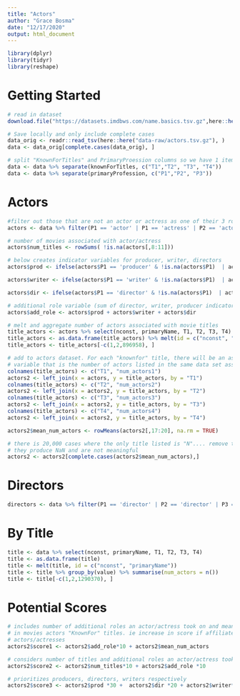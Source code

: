 ```yaml
---
title: "Actors"
author: "Grace Bosma"
date: "12/17/2020"
output: html_document
---
```

```r
library(dplyr)
library(tidyr)
library(reshape)
```

# Getting Started 
```r
# read in dataset 
download.file("https://datasets.imdbws.com/name.basics.tsv.gz",here::here("data-raw/actors.tsv.gz"))

# Save locally and only include complete cases
data_orig <- readr::read_tsv(here::here("data-raw/actors.tsv.gz"), )
data <- data_orig[complete.cases(data_orig), ]

# split "KnownForTitles" and PrimaryProession columns so we have 1 item per cell 
data <- data %>% separate(knownForTitles, c("T1","T2", "T3", "T4"))
data <- data %>% separate(primaryProfession, c("P1","P2", "P3"))
```

# Actors 
```r
#filter out those that are not an actor or actress as one of their 3 roles
actors <- data %>% filter(P1 == 'actor' | P1 == 'actress' | P2 == 'actor' | P2 == 'actress' | P3 == 'actor' | P3 == 'actress' )

# number of movies associated with actor/actress
actors$num_titles <- rowSums( !is.na(actors[,8:11]))

# below creates indicator variables for producer, writer, directors
actors$prod <- ifelse(actors$P1 == 'producer' & !is.na(actors$P1)  | actors$P2 == 'producer' & !is.na(actors$P2)| actors$P3 == 'producer' & !is.na(actors$P3), 1,0)

actors$writer <- ifelse(actors$P1 == 'writer' & !is.na(actors$P1)  | actors$P2 == 'writer' & !is.na(actors$P2)| actors$P3 == 'writer' & !is.na(actors$P3), 1,0)

actors$dir <- ifelse(actors$P1 == 'director' & !is.na(actors$P1)  | actors$P2 == 'director' & !is.na(actors$P2)| actors$P3 == 'director' & !is.na(actors$P3), 1,0)

# additional role variable (sum of director, writer, producer indicator variables)
actors$add_role <- actors$prod + actors$writer + actors$dir

# melt and aggregate number of actors associated with movie titles
title_actors <- actors %>% select(nconst, primaryName, T1, T2, T3, T4) 
title_actors <- as.data.frame(title_actors) %>% melt(id = c("nconst", "primaryName")) %>% group_by(value) %>% summarise(num_actors = n())
title_actors <- title_actors[-c(1,2,896958), ]

# add to actors dataset. For each "knownfor" title, there will be an associated "num_actor"
# variable that is the number of actors listed in the same data set associated with the same title
colnames(title_actors) <- c("T1", "num_actors1") 
actors2 <- left_join(x = actors, y = title_actors, by = "T1")
colnames(title_actors) <- c("T2", "num_actors2")
actors2 <- left_join(x = actors2, y = title_actors, by = "T2")
colnames(title_actors) <- c("T3", "num_actors3")
actors2 <- left_join(x = actors2, y = title_actors, by = "T3")
colnames(title_actors) <- c("T4", "num_actors4")
actors2 <- left_join(x = actors2, y = title_actors, by = "T4")

actors2$mean_num_actors <- rowMeans(actors2[,17:20], na.rm = TRUE)

# there is 20,000 cases where the only title listed is "N".... remove these cases as 
# they produce NaN and are not meaningful
actors2 <- actors2[complete.cases(actors2$mean_num_actors),]
```

# Directors 
```R
directors <- data %>% filter(P1 == 'director' | P2 == 'director' | P3 == 'director')
```

# By Title 
```r
title <- data %>% select(nconst, primaryName, T1, T2, T3, T4)
title <- as.data.frame(title)
title <- melt(title, id = c("nconst", "primaryName"))
title <- title %>% group_by(value) %>% summarise(num_actors = n())
title <- title[-c(1,2,1290370), ]
```

# Potential Scores 
```r
# includes number of additional roles an actor/actress took on and mean number of actors involved
# in movies actors "KnownFor" titles. ie increase in score if affiliated with movies with more
# actors/actresses
actors2$score1 <- actors2$add_role*10 + actors2$mean_num_actors 

# considers number of titles and additional roles an actor/actress took on
actors2$score2 <- actors2$num_titles*10 + actors2$add_role *10

# prioritizes producers, directors, writers respectively
actors2$score3 <- actors2$prod *30 +  actors2$dir *20 + actors2$writer*10
```

